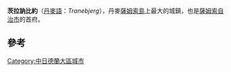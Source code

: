 {{Infobox settlement
| official_name   = 茨拉訥比約
| native_name     = Tranebjerg
| settlement_type = 首府
| image_skyline   = Tranebjerg Kirke - panoramio - Jens Cederskjold.jpg
| image_caption   = 茨拉訥比約教堂
| subdivision_type  = 國家
| subdivision_name  = {{flag|Denmark}}
| subdivision_type1 = 大區
| subdivision_name1 = [[中日德蘭大區|中日德蘭大區]]
| subdivision_type2 = 自治市
| subdivision_name2 = [[薩姆索自治市|薩姆索自治市]]
| population_as_of  = 2020年
| population        = 814人
| population_footnotes =<ref>[https://m.statbank.dk/TableInfo/BY3?lang=en BY3: Population 1st January, by urban areas] The Mobile Statbank from [[Statistics_Denmark|Statistics Denmark]]</ref>
| timezone1         = [[UTC+01:00|UTC+01:00]]
| coordinates       = {{Coord|55|50|N|10|36|E|display=inline,title|region:DK_type:city_source:GNS-enwiki}}
}}

'''茨拉訥比約'''（[[丹麥語|丹麥語]]：''Tranebjerg''），丹麥[[薩姆索島|薩姆索島]]上最大的城鎮，也是[[薩姆索自治市|薩姆索自治市]]的首府。

== 參考 ==
{{reflist}}

[[Category:中日德蘭大區城市|Category:中日德蘭大區城市]]